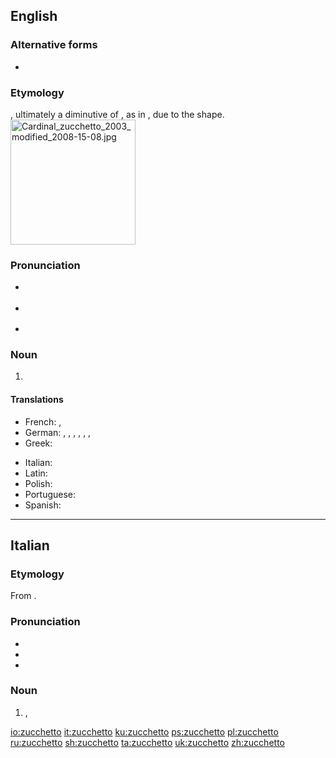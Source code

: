 ==English==
{{wikipedia}}

===Alternative forms===
* {{l|en|zuchetto}} {{qualifier|non-standard}}

===Etymology===
{{bor|en|it|zucchetto}}, ultimately a diminutive of {{m|it|zucca||gourd, squash}}, as in {{m|en|zucchini}}, due to the shape.
[[File:Cardinal zucchetto 2003 modified 2008-15-08.jpg|right|200px]]

===Pronunciation===
* {{a|UK}} {{IPA|/tsʊˈkɛtəʊ/|lang=en}}
* {{a|US}} {{IPA|/(t)sʊˈkɛtoʊ/|lang=en}}
* {{rhymes|ɛtəʊ|lang=en}}

===Noun===
{{en-noun}}

# {{def|A small [[skullcap]] worn by [[Roman Catholic]] [[clergy]]: the [[Pope]]'s is white, a [[cardinal]]'s red, a [[bishop]]'s purple, and a [[priest]]'s black.}}
#: {{syn|en|calotte}}

====Translations====
{{trans-top|small skullcap worn by Roman Catholic clergy}}
* French: {{t+|fr|calotte|f}}, {{t+|fr|submitrale|f}}
* German: {{t|de|Pileolus|m}}, {{t|de|Zucchetto|m}}, {{t|de|Subbirettum|n}}, {{t|de|Submitrale|n}}, {{t|de|Scheitelkäppchen|n}}, {{t+|de|Kalotte|f}}, {{t|de|Soli Deo|m}}
* Greek: {{t+|el|καλότα|f}}
{{trans-mid}}
* Italian: {{t+|it|zucchetto|m}}
* Latin: {{t|la|pileolus|m}}
* Polish: {{t+|pl|piuska|f}}
* Portuguese: {{t|pt|solidéu|m}}
* Spanish: {{t+|es|solideo|m}}
{{trans-bottom}}

{{catlangcode|en|Headwear|Clerical vestments}}

----

==Italian==

===Etymology===
From {{suffix|it|zucca|gloss1=gourd, squash|etto|pos2=diminutive suffix}}.

===Pronunciation===
{{wikipedia|lang=it}}
* {{IPA|/tsukˈket.to/|/dzukˈket.to/|lang=it}}
* {{rhymes|etto|lang=it}}
* {{hyphenation|zuc|chét|to|lang=it}}

===Noun===
{{it-noun|m|zucchetti}}

# {{l|en|zucchetto}}, {{l|en|calotte}} {{gloss|small skullcap worn by Roman Catholic clergy}}

{{catlangcode|it|Headwear|Clerical vestments}}

[[io:zucchetto]]
[[it:zucchetto]]
[[ku:zucchetto]]
[[ps:zucchetto]]
[[pl:zucchetto]]
[[ru:zucchetto]]
[[sh:zucchetto]]
[[ta:zucchetto]]
[[uk:zucchetto]]
[[zh:zucchetto]]